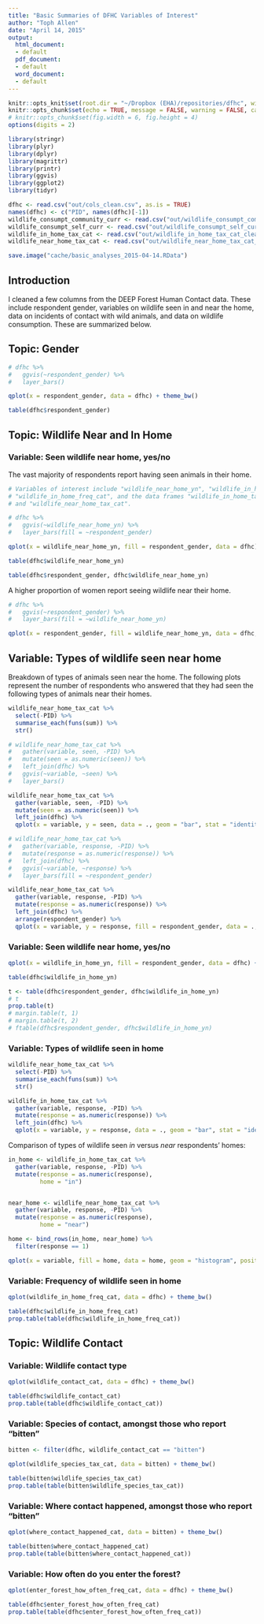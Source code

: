 ```yaml
---
title: "Basic Summaries of DFHC Variables of Interest"
author: "Toph Allen"
date: "April 14, 2015"
output:
  html_document:
  - default
  pdf_document:
  - default
  word_document:
  - default
---
```




```r
knitr::opts_knit$set(root.dir = "~/Dropbox (EHA)/repositories/dfhc", width = 75)
knitr::opts_chunk$set(echo = TRUE, message = FALSE, warning = FALSE, cache = FALSE)
# knitr::opts_chunk$set(fig.width = 6, fig.height = 4)
options(digits = 2)

```

```r
library(stringr)
library(plyr)
library(dplyr)
library(magrittr)
library(printr)
library(ggvis)
library(ggplot2)
library(tidyr)

```

```r
dfhc <- read.csv("out/cols_clean.csv", as.is = TRUE)
names(dfhc) <- c("PID", names(dfhc)[-1])
wildlife_consumpt_community_curr <- read.csv("out/wildlife_consumpt_community_curr_clean.csv", as.is = TRUE)
wildlife_consumpt_self_curr <- read.csv("out/wildlife_consumpt_self_curr_clean.csv", as.is = TRUE)
wildlife_in_home_tax_cat <- read.csv("out/wildlife_in_home_tax_cat_clean.csv", as.is = TRUE)
wildlife_near_home_tax_cat <- read.csv("out/wildlife_near_home_tax_cat_clean.csv", as.is = TRUE)

save.image("cache/basic_analyses_2015-04-14.RData")

```

## Introduction

I cleaned a few columns from the DEEP Forest Human Contact data. These include respondent gender, variables on wildlife seen in and near the home, data on incidents of contact with wild animals, and data on wildlife consumption. These are summarized below.

## Topic: Gender

```r

# dfhc %>%
#   ggvis(~respondent_gender) %>%
#   layer_bars()

qplot(x = respondent_gender, data = dfhc) + theme_bw()

table(dfhc$respondent_gender)

```

## Topic: Wildlife Near and In Home

### Variable: Seen wildlife near home, yes/no

The vast majority of respondents report having seen animals in their home.

```r

# Variables of interest include "wildlife_near_home_yn", "wildlife_in_home_yn",
# "wildlife_in_home_freq_cat", and the data frames "wildlife_in_home_tax_cat"
# and "wildlife_near_home_tax_cat".

# dfhc %>%
#   ggvis(~wildlife_near_home_yn) %>%
#   layer_bars(fill = ~respondent_gender)

qplot(x = wildlife_near_home_yn, fill = respondent_gender, data = dfhc) + theme_bw()

table(dfhc$wildlife_near_home_yn)

table(dfhc$respondent_gender, dfhc$wildlife_near_home_yn)

```

A higher proportion of women report seeing wildlife near their home.

```r

# dfhc %>%
#   ggvis(~respondent_gender) %>%
#   layer_bars(fill = ~wildlife_near_home_yn)

qplot(x = respondent_gender, fill = wildlife_near_home_yn, data = dfhc, position = "fill") + theme_bw()

```

## Variable: Types of wildlife seen near home

Breakdown of types of animals seen near the home. The following plots represent the number of respondents who answered that they had seen the following types of animals near their homes.

```r

wildlife_near_home_tax_cat %>%
  select(-PID) %>%
  summarise_each(funs(sum)) %>%
  str()

# wildlife_near_home_tax_cat %>%
#   gather(variable, seen, -PID) %>%
#   mutate(seen = as.numeric(seen)) %>%
#   left_join(dfhc) %>%
#   ggvis(~variable, ~seen) %>%
#   layer_bars()

wildlife_near_home_tax_cat %>%
  gather(variable, seen, -PID) %>%
  mutate(seen = as.numeric(seen)) %>%
  left_join(dfhc) %>%
  qplot(x = variable, y = seen, data = ., geom = "bar", stat = "identity") + theme_bw()

# wildlife_near_home_tax_cat %>%
#   gather(variable, response, -PID) %>%
#   mutate(response = as.numeric(response)) %>%
#   left_join(dfhc) %>%
#   ggvis(~variable, ~response) %>%
#   layer_bars(fill = ~respondent_gender)

wildlife_near_home_tax_cat %>%
  gather(variable, response, -PID) %>%
  mutate(response = as.numeric(response)) %>%
  left_join(dfhc) %>%
  arrange(respondent_gender) %>%
  qplot(x = variable, y = response, fill = respondent_gender, data = ., geom = "bar", stat = "identity") + theme_bw()


```

### Variable: Seen wildlife near home, yes/no

```r

qplot(x = wildlife_in_home_yn, fill = respondent_gender, data = dfhc) + theme_bw()

table(dfhc$wildlife_in_home_yn)

t <- table(dfhc$respondent_gender, dfhc$wildlife_in_home_yn)
# t
prop.table(t)
# margin.table(t, 1)
# margin.table(t, 2)
# ftable(dfhc$respondent_gender, dfhc$wildlife_in_home_yn)


```


### Variable: Types of wildlife seen in home

```r

wildlife_near_home_tax_cat %>%
  select(-PID) %>%
  summarise_each(funs(sum)) %>%
  str()

wildlife_in_home_tax_cat %>%
  gather(variable, response, -PID) %>%
  mutate(response = as.numeric(response)) %>%
  left_join(dfhc) %>%
  qplot(x = variable, y = response, data = ., geom = "bar", stat = "identity") + theme_bw()

```

Comparison of types of wildlife seen *in* versus *near* respondents' homes:

```r

in_home <- wildlife_in_home_tax_cat %>%
  gather(variable, response, -PID) %>%
  mutate(response = as.numeric(response),
         home = "in")


near_home <- wildlife_near_home_tax_cat %>%
  gather(variable, response, -PID) %>%
  mutate(response = as.numeric(response),
         home = "near")

home <- bind_rows(in_home, near_home) %>%
  filter(response == 1)

qplot(x = variable, fill = home, data = home, geom = "histogram", position = "dodge") + theme_bw()

```


### Variable: Frequency of wildlife seen in home

```r

qplot(wildlife_in_home_freq_cat, data = dfhc) + theme_bw()

table(dfhc$wildlife_in_home_freq_cat)
prop.table(table(dfhc$wildlife_in_home_freq_cat))

```

## Topic: Wildlife Contact

### Variable: Wildlife contact type

```r

qplot(wildlife_contact_cat, data = dfhc) + theme_bw()

table(dfhc$wildlife_contact_cat)
prop.table(table(dfhc$wildlife_contact_cat))

```


### Variable: Species of contact, amongst those who report "bitten"

```r

bitten <- filter(dfhc, wildlife_contact_cat == "bitten")

qplot(wildlife_species_tax_cat, data = bitten) + theme_bw()

table(bitten$wildlife_species_tax_cat)
prop.table(table(bitten$wildlife_species_tax_cat))

```

### Variable: Where contact happened, amongst those who report "bitten"

```r

qplot(where_contact_happened_cat, data = bitten) + theme_bw()

table(bitten$where_contact_happened_cat)
prop.table(table(bitten$where_contact_happened_cat))

```

### Variable: How often do you enter the forest?

```r

qplot(enter_forest_how_often_freq_cat, data = dfhc) + theme_bw()

table(dfhc$enter_forest_how_often_freq_cat)
prop.table(table(dfhc$enter_forest_how_often_freq_cat))

```